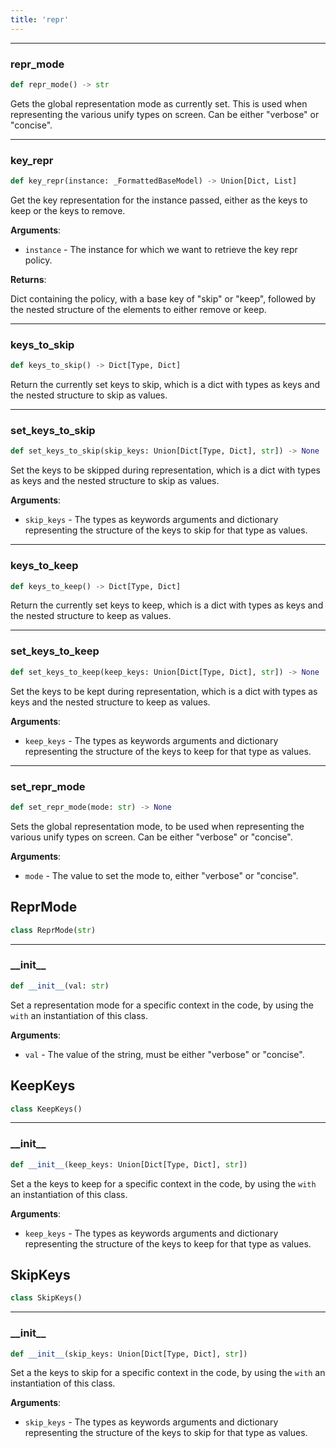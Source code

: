 ```yaml
---
title: 'repr'
---
```


<a id="repr.repr_mode"></a>

---

### repr\_mode

```python
def repr_mode() -> str
```

Gets the global representation mode as currently set. This is used when representing
the various unify types on screen. Can be either "verbose" or "concise".

<a id="repr.key_repr"></a>

---

### key\_repr

```python
def key_repr(instance: _FormattedBaseModel) -> Union[Dict, List]
```

Get the key representation for the instance passed, either as the keys to keep or
the keys to remove.

**Arguments**:

- `instance` - The instance for which we want to retrieve the key repr policy.
  

**Returns**:

  Dict containing the policy, with a base key of "skip" or "keep", followed by
  the nested structure of the elements to either remove or keep.

<a id="repr.keys_to_skip"></a>

---

### keys\_to\_skip

```python
def keys_to_skip() -> Dict[Type, Dict]
```

Return the currently set keys to skip, which is a dict with types as keys and the
nested structure to skip as values.

<a id="repr.set_keys_to_skip"></a>

---

### set\_keys\_to\_skip

```python
def set_keys_to_skip(skip_keys: Union[Dict[Type, Dict], str]) -> None
```

Set the keys to be skipped during representation, which is a dict with types as keys
and the nested structure to skip as values.

**Arguments**:

- `skip_keys` - The types as keywords arguments and dictionary representing the
  structure of the keys to skip for that type as values.

<a id="repr.keys_to_keep"></a>

---

### keys\_to\_keep

```python
def keys_to_keep() -> Dict[Type, Dict]
```

Return the currently set keys to keep, which is a dict with types as keys and the
nested structure to keep as values.

<a id="repr.set_keys_to_keep"></a>

---

### set\_keys\_to\_keep

```python
def set_keys_to_keep(keep_keys: Union[Dict[Type, Dict], str]) -> None
```

Set the keys to be kept during representation, which is a dict with types as keys
and the nested structure to keep as values.

**Arguments**:

- `keep_keys` - The types as keywords arguments and dictionary representing the
  structure of the keys to keep for that type as values.

<a id="repr.set_repr_mode"></a>

---

### set\_repr\_mode

```python
def set_repr_mode(mode: str) -> None
```

Sets the global representation mode, to be used when representing the various unify
types on screen. Can be either "verbose" or "concise".

**Arguments**:

- `mode` - The value to set the mode to, either "verbose" or "concise".

<a id="repr.ReprMode"></a>

## ReprMode

```python
class ReprMode(str)
```

<a id="repr.ReprMode.__init__"></a>

---

### \_\_init\_\_

```python
def __init__(val: str)
```

Set a representation mode for a specific context in the code, by using the
`with` an instantiation of this class.

**Arguments**:

- `val` - The value of the string, must be either "verbose" or "concise".

<a id="repr.KeepKeys"></a>

## KeepKeys

```python
class KeepKeys()
```

<a id="repr.KeepKeys.__init__"></a>

---

### \_\_init\_\_

```python
def __init__(keep_keys: Union[Dict[Type, Dict], str])
```

Set a the keys to keep for a specific context in the code, by using the
`with` an instantiation of this class.

**Arguments**:

- `keep_keys` - The types as keywords arguments and dictionary representing the
  structure of the keys to keep for that type as values.

<a id="repr.SkipKeys"></a>

## SkipKeys

```python
class SkipKeys()
```

<a id="repr.SkipKeys.__init__"></a>

---

### \_\_init\_\_

```python
def __init__(skip_keys: Union[Dict[Type, Dict], str])
```

Set a the keys to skip for a specific context in the code, by using the
`with` an instantiation of this class.

**Arguments**:

- `skip_keys` - The types as keywords arguments and dictionary representing the
  structure of the keys to skip for that type as values.

<a id="types"></a>
